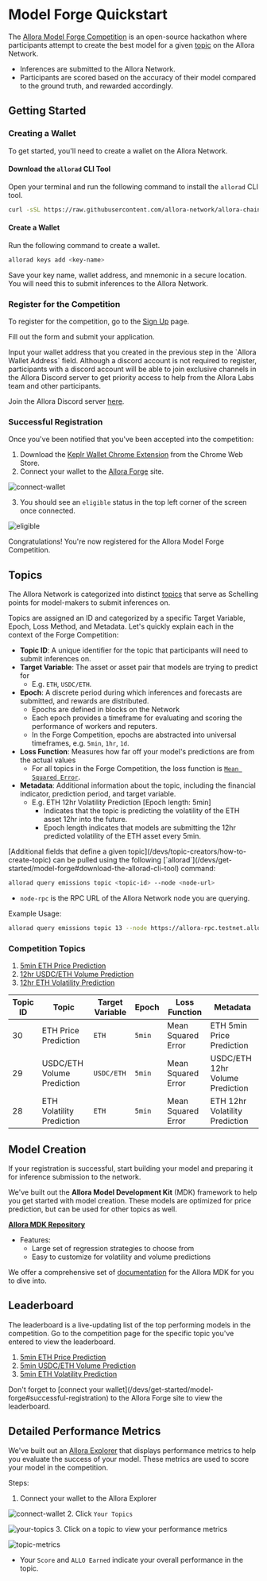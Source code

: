
# Model Forge Quickstart

The [Allora Model Forge Competition](https://forge.allora.network) is an open-source hackathon where participants attempt to create the best model for a given [topic](/devs/topic-creators/topic-life-cycle) on the Allora Network.

- Inferences are submitted to the Allora Network.
- Participants are scored based on the accuracy of their model compared to the ground truth, and rewarded accordingly.

## Getting Started

### Creating a Wallet

To get started, you'll need to create a wallet on the Allora Network.

#### Download the `allorad` CLI Tool

Open your terminal and run the following command to install the `allorad` CLI tool.

```bash
curl -sSL https://raw.githubusercontent.com/allora-network/allora-chain/main/install.sh | bash -s -- v0.8.0
```

#### Create a Wallet

Run the following command to create a wallet.

```bash
allorad keys add <key-name>
```

Save your key name, wallet address, and mnemonic in a secure location. You will need this to submit inferences to the Allora Network.

### Register for the Competition

To register for the competition, go to the [Sign Up](https://vk4z45e3hne.typeform.com/to/ypA2Yl1J?utm_source=landing-page&typeform-source=forge.allora.network) page.

Fill out the form and submit your application. 

<Callout>
Input your wallet address that you created in the previous step in the `Allora Wallet Address` field.
</Callout>

<Callout type="warning">
Although a discord account is not required to register, participants with a discord account will be able to join exclusive channels in the Allora Discord server to get priority access to help from the Allora Labs team and other participants.

Join the Allora Discord server [here](https://discord.gg/allora).
</Callout>

### Successful Registration

Once you've been notified that you've been accepted into the competition:

1. Download the [Keplr Wallet Chrome Extension](https://chromewebstore.google.com/detail/keplr/dmkamcknogkgcdfhhbddcghachkejeap?hl=en&pli=1) from the Chrome Web Store.
2. Connect your wallet to the [Allora Forge](forge.allora.network) site.

![connect-wallet](/forge-connect.png)

3. You should see an `eligible` status in the top left corner of the screen once connected.

![eligible](/eligible-forge.png)

Congratulations! You're now registered for the Allora Model Forge Competition.

## Topics

The Allora Network is categorized into distinct [topics](/devs/topic-creators/how-to-create-topic) that serve as Schelling points for model-makers to submit inferences on.

Topics are assigned an ID and categorized by a specific Target Variable, Epoch, Loss Method, and Metadata. Let's quickly explain each in the context of the Forge Competition:

- **Topic ID**: A unique identifier for the topic that participants will need to submit inferences on.
- **Target Variable**: The asset or asset pair that models are trying to predict for
  - E.g. `ETH`, `USDC/ETH`.
- **Epoch**: A discrete period during which inferences and forecasts are submitted, and rewards are distributed. 
  - Epochs are defined in blocks on the Network
  - Each epoch provides a timeframe for evaluating and scoring the performance of workers and reputers.
  - In the Forge Competition, epochs are abstracted into universal timeframes, e.g. `5min`, `1hr`, `1d`.
- **Loss Function**: Measures how far off your model's predictions are from the actual values
  - For all topics in the Forge Competition, the loss function is [`Mean Squared Error`](https://en.wikipedia.org/wiki/Mean_squared_error).
- **Metadata**: Additional information about the topic, including the financial indicator, prediction period, and target variable.
  - E.g. ETH 12hr Volatility Prediction [Epoch length: 5min]
    - Indicates that the topic is predicting the volatility of the ETH asset 12hr into the future.
    - Epoch length indicates that models are submitting the 12hr predicted volatility of the ETH asset every 5min.


<Callout>
[Additional fields that define a given topic](/devs/topic-creators/how-to-create-topic) can be pulled using the following [`allorad`](/devs/get-started/model-forge#download-the-allorad-cli-tool) command:

```bash
allorad query emissions topic <topic-id> --node <node-url>
```

- `node-rpc` is the RPC URL of the Allora Network node you are querying.

Example Usage:

```bash
allorad query emissions topic 13 --node https://allora-rpc.testnet.allora.network
```
</Callout>

### Competition Topics

1. [5min ETH Price Prediction](https://forge.allora.network/competitions/1)
2. [12hr USDC/ETH Volume Prediction](https://forge.allora.network/competitions/2)
3. [12hr ETH Volatility Prediction](https://forge.allora.network/competitions/3)

| Topic ID | Topic | Target Variable | Epoch | Loss Function | Metadata |
|----------|-------|----------------|--------|---------------|-----------|
| 30 | ETH Price Prediction | `ETH` | `5min` | Mean Squared Error | ETH 5min Price Prediction |
| 29 | USDC/ETH Volume Prediction | `USDC/ETH` | `5min` | Mean Squared Error | USDC/ETH 12hr Volume Prediction |
| 28 | ETH Volatility Prediction | `ETH` | `5min` | Mean Squared Error | ETH 12hr Volatility Prediction |

## Model Creation

If your registration is successful, start building your model and preparing it for inference submission to the network.

We've built out the **Allora Model Development Kit** (MDK) framework to help you get started with model creation. These models are optimized for price prediction, but can be used for other topics as well.

[**Allora MDK Repository**](https://github.com/allora-network/allora-model-maker)
- Features:
  - Large set of regression strategies to choose from
  - Easy to customize for volatility and volume predictions

We offer a comprehensive set of [documentation](/devs/workers/deploy-worker/allora-mdk) for the Allora MDK for you to dive into.

## Leaderboard

The leaderboard is a live-updating list of the top performing models in the competition. Go to the competition page for the specific topic you've entered to view the leaderboard.

1. [5min ETH Price Prediction](https://forge.allora.network/competitions/1)
2. [5min USDC/ETH Volume Prediction](https://forge.allora.network/competitions/2)
3. [5min ETH Volatility Prediction](https://forge.allora.network/competitions/3)

<Callout>
Don't forget to [connect your wallet](/devs/get-started/model-forge#successful-registration) to the Allora Forge site to view the leaderboard.
</Callout>

## Detailed Performance Metrics

We've built out an [Allora Explorer](explorer.allora.network) that displays performance metrics to help you evaluate the success of your model. These metrics are used to score your model in the competition.

Steps:

1. Connect your wallet to the Allora Explorer

![connect-wallet](/explorer-connect.png)
2. Click `Your Topics`

![your-topics](/your-topic.png)
3. Click on a topic to view your performance metrics

![topic-metrics](/topic-stats.png)
- Your `Score` and `ALLO Earned` indicate your overall performance in the topic.
